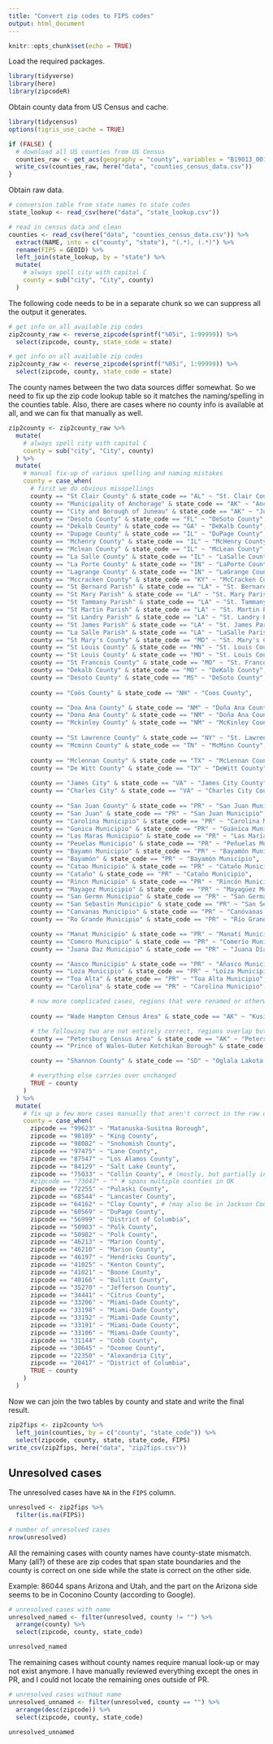 ```yaml
---
title: "Convert zip codes to FIPS codes"
output: html_document
---
```


```r
knitr::opts_chunk$set(echo = TRUE)
```

Load the required packages.

```r
library(tidyverse)
library(here)
library(zipcodeR)
```


Obtain county data from US Census and cache.

```r
library(tidycensus)
options(tigris_use_cache = TRUE)

if (FALSE) {
  # download all US counties from US Census
  counties_raw <- get_acs(geography = "county", variables = "B19013_001")
  write_csv(counties_raw, here("data", "counties_census_data.csv"))
}

```


Obtain raw data.

```r
# conversion table from state names to state codes
state_lookup <- read_csv(here("data", "state_lookup.csv"))

# read in census data and clean
counties <- read_csv(here("data", "counties_census_data.csv")) %>%
  extract(NAME, into = c("county", "state"), "(.*), (.*)") %>%
  rename(FIPS = GEOID) %>%
  left_join(state_lookup, by = "state") %>%
  mutate(
    # always spell city with capital C
    county = sub("city", "City", county)
  )
```

The following code needs to be in a separate chunk so we can suppress all the output it generates.

```r
# get info on all available zip codes
zip2county_raw <- reverse_zipcode(sprintf("%05i", 1:99999)) %>%
  select(zipcode, county, state_code = state)
```

```r
# get info on all available zip codes
zip2county_raw <- reverse_zipcode(sprintf("%05i", 1:99999)) %>%
  select(zipcode, county, state_code = state)
```

The county names between the two data sources differ somewhat. So we need to fix up the zip code lookup table so it matches the naming/spelling in the counties table. Also, there are cases where no county info is available at all, and we can fix that manually as well.

```r
zip2county <- zip2county_raw %>%
  mutate(
    # always spell city with capital C
    county = sub("city", "City", county)
  ) %>%
  mutate(
    # manual fix-up of various spelling and naming mistakes
    county = case_when(
      # first we do obvious misspellings
      county == "St Clair County" & state_code == "AL" ~ "St. Clair County",
      county == "Municipality of Anchorage" & state_code == "AK" ~ "Anchorage Municipality",
      county == "City and Borough of Juneau" & state_code == "AK" ~ "Juneau City and Borough",
      county == "Desoto County" & state_code == "FL" ~ "DeSoto County",
      county == "Dekalb County" & state_code == "GA" ~ "DeKalb County",
      county == "Dupage County" & state_code == "IL" ~ "DuPage County",
      county == "Mchenry County" & state_code == "IL" ~ "McHenry County",
      county == "Mclean County" & state_code == "IL" ~ "McLean County",
      county == "La Salle County" & state_code == "IL" ~ "LaSalle County",
      county == "La Porte County" & state_code == "IN" ~ "LaPorte County",
      county == "Lagrange County" & state_code == "IN" ~ "LaGrange County",
      county == "Mccracken County" & state_code == "KY" ~ "McCracken County",
      county == "St Bernard Parish" & state_code == "LA" ~ "St. Bernard Parish",
      county == "St Mary Parish" & state_code == "LA" ~ "St. Mary Parish",
      county == "St Tammany Parish" & state_code == "LA" ~ "St. Tammany Parish",
      county == "St Martin Parish" & state_code == "LA" ~ "St. Martin Parish",
      county == "St Landry Parish" & state_code == "LA" ~ "St. Landry Parish",
      county == "St James Parish" & state_code == "LA" ~ "St. James Parish",
      county == "La Salle Parish" & state_code == "LA" ~ "LaSalle Parish",
      county == "St Mary's County" & state_code == "MD" ~ "St. Mary's County",
      county == "St Louis County" & state_code == "MN" ~ "St. Louis County",
      county == "St Louis County" & state_code == "MO" ~ "St. Louis County",
      county == "St Francois County" & state_code == "MO" ~ "St. Francois County",
      county == "Dekalb County" & state_code == "MO" ~ "DeKalb County",
      county == "Desoto County" & state_code == "MS" ~ "DeSoto County",
      
      county == "Coös County" & state_code == "NH" ~ "Coos County",

      county == "Doa Ana County" & state_code == "NM" ~ "Doña Ana County",
      county == "Dona Ana County" & state_code == "NM" ~ "Doña Ana County",
      county == "Mckinley County" & state_code == "NM" ~ "McKinley County",
      
      county == "St Lawrence County" & state_code == "NY" ~ "St. Lawrence County",
      county == "Mcminn County" & state_code == "TN" ~ "McMinn County",
      
      county == "Mclennan County" & state_code == "TX" ~ "McLennan County",
      county == "De Witt County" & state_code == "TX" ~ "DeWitt County",
      
      county == "James City" & state_code == "VA" ~ "James City County",
      county == "Charles City" & state_code == "VA" ~ "Charles City County",
            
      county == "San Juan County" & state_code == "PR" ~ "San Juan Municipio",
      county == "San Juan" & state_code == "PR" ~ "San Juan Municipio",
      county == "Carolina Municipio" & state_code == "PR" ~ "Carolina Municipio",
      county == "Gunica Municipio" & state_code == "PR" ~ "Guánica Municipio",
      county == "Las Maras Municipio" & state_code == "PR" ~ "Las Marías Municipio",
      county == "Peuelas Municipio" & state_code == "PR" ~ "Peñuelas Municipio",
      county == "Bayamn Municipio" & state_code == "PR" ~ "Bayamón Municipio",
      county == "Bayamón" & state_code == "PR" ~ "Bayamón Municipio",
      county == "Catao Municipio" & state_code == "PR" ~ "Cataño Municipio",
      county == "Cataño" & state_code == "PR" ~ "Cataño Municipio",
      county == "Rincn Municipio" & state_code == "PR" ~ "Rincón Municipio",
      county == "Mayagez Municipio" & state_code == "PR" ~ "Mayagüez Municipio",
      county == "San Germn Municipio" & state_code == "PR" ~ "San Germán Municipio",
      county == "San Sebastin Municipio" & state_code == "PR" ~ "San Sebastián Municipio",
      county == "Canvanas Municipio" & state_code == "PR" ~ "Canóvanas Municipio",
      county == "Ro Grande Municipio" & state_code == "PR" ~ "Río Grande Municipio",

      county == "Manat Municipio" & state_code == "PR" ~ "Manatí Municipio",
      county == "Comero Municipio" & state_code == "PR" ~ "Comerío Municipio",
      county == "Juana Daz Municipio" & state_code == "PR" ~ "Juana Díaz Municipio",

      county == "Aasco Municipio" & state_code == "PR" ~ "Añasco Municipio",
      county == "Loza Municipio" & state_code == "PR" ~ "Loíza Municipio",
      county == "Toa Alta" & state_code == "PR" ~ "Toa Alta Municipio",
      county == "Carolina" & state_code == "PR" ~ "Carolina Municipio",

      # now more complicated cases, regions that were renamed or otherwise changed
            
      county == "Wade Hampton Census Area" & state_code == "AK" ~ "Kusilvak Census Area",

      # the following two are not entirely correct, regions overlap but aren't exactly the same between Petersburg Borough and Prince of Wales-Hyder Census area
      county == "Petersburg Census Area" & state_code == "AK" ~ "Petersburg Borough",
      county == "Prince of Wales-Outer Ketchikan Borough" & state_code == "AK" ~ "Prince of Wales-Hyder Census Area",

      county == "Shannon County" & state_code == "SD" ~ "Oglala Lakota County",

      # everything else carries over unchanged
      TRUE ~ county
    )
  ) %>%
  mutate(
    # fix up a few more cases manually that aren't correct in the raw database
    county = case_when(
      zipcode == "99623" ~ "Matanuska-Susitna Borough",
      zipcode == "98189" ~ "King County",
      zipcode == "98082" ~ "Snohomish County",
      zipcode == "97475" ~ "Lane County",
      zipcode == "87547" ~ "Los Alamos County",
      zipcode == "84129" ~ "Salt Lake County",
      zipcode == "75033" ~ "Collin County", # (mostly, but partially in Denton County, TX)
      #zipcode == "73047" ~ "" # spans multiple counties in OK
      zipcode == "72255" ~ "Pulaski County",
      zipcode == "68544" ~ "Lancaster County",
      zipcode == "64162" ~ "Clay County", # (may also be in Jackson County)
      zipcode == "60569" ~ "DuPage County",
      zipcode == "56999" ~ "District of Columbia",
      zipcode == "50983" ~ "Polk County",
      zipcode == "50982" ~ "Polk County",
      zipcode == "46213" ~ "Marion County",
      zipcode == "46210" ~ "Marion County",
      zipcode == "46197" ~ "Hendricks County",
      zipcode == "41025" ~ "Kenton County",
      zipcode == "41021" ~ "Boone County",
      zipcode == "40166" ~ "Bullitt County",
      zipcode == "35270" ~ "Jefferson County",
      zipcode == "34441" ~ "Citrus County",
      zipcode == "33206" ~ "Miami-Dade County",
      zipcode == "33198" ~ "Miami-Dade County",
      zipcode == "33192" ~ "Miami-Dade County",
      zipcode == "33191" ~ "Miami-Dade County",
      zipcode == "33106" ~ "Miami-Dade County",
      zipcode == "31144" ~ "Cobb County",
      zipcode == "30645" ~ "Oconee County",
      zipcode == "22350" ~ "Alexandria City",
      zipcode == "20417" ~ "District of Columbia",
      TRUE ~ county
    )
  )

```

Now we can join the two tables by county and state and write the final result.

```r
zip2fips <- zip2county %>%
  left_join(counties, by = c("county", "state_code")) %>%
  select(zipcode, county, state, state_code, FIPS)
write_csv(zip2fips, here("data", "zip2fips.csv"))
```

## Unresolved cases

The unresolved cases have `NA` in the `FIPS` column.

```r
unresolved <- zip2fips %>%
  filter(is.na(FIPS))

# number of unresolved cases
nrow(unresolved)
```

All the remaining cases with county names have county-state mismatch. Many (all?) of these are zip codes that span state boundaries and the county is correct on one side while the state is correct on the other side.

Example: 86044 spans Arizona and Utah, and the part on the Arizona side seems to be in Coconino County (according to Google).

```r
# unresolved cases with name
unresolved_named <- filter(unresolved, county != "") %>%
  arrange(county) %>%
  select(zipcode, county, state_code)

unresolved_named
```

The remaining cases without county names require manual look-up or may not exist anymore. I have manually reviewed everything except the ones in PR, and I could not locate the remaining ones outside of PR.

```r
# unresolved cases without name
unresolved_unnamed <- filter(unresolved, county == "") %>%
  arrange(desc(zipcode)) %>%
  select(zipcode, county, state_code)

unresolved_unnamed
```
